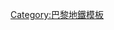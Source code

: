 {{Navbox
| name = 巴黎地鐵10號線
| title = [[巴黎地鐵10號線]]
| titlestyle = background:#c9910d
| image = [[File:Metro-M.svg|30px]][[File:Paris Metro 10.svg|30px]]
| list1 = <table style="margin:auto"><tr><td rowspan='2' nowrap='nowrap'>[[布洛涅-聖克盧橋站|布洛涅-聖克盧橋]] - [[布洛涅-讓·饒勒斯站|布洛涅-讓·饒勒斯]]&lt;</td><td><div class="center"> ←[[奧特伊門站|奧特伊門]] ← [[米歇爾-安熱-奧特伊站|米歇爾-安熱-奧特伊]] ← [[奧特伊教堂站|奧特伊教堂]] ← </div></td>
 <td rowspan="2">&gt; [[雅弗爾-安德烈·雪鐵龍站|雅弗爾-安德烈·雪鐵龍]] - [[夏爾·米歇爾站|夏爾·米歇爾]] - [[埃米爾·左拉大街站|埃米爾·左拉大街]] - [[拉莫特-皮凱-格勒內勒站|拉莫特-皮凱-格勒內勒]] - [[塞居爾站|塞居爾]] - [[杜洛克站|杜洛克]] - [[瓦諾站|瓦諾]] - [[塞夫爾-巴比倫站|塞夫爾-巴比倫]] - [[馬比永站|馬比永]] - [[奧德昂站|奧德昂]] - [[克呂尼-拉索邦站|克呂尼-拉索邦]] - [[莫貝-醫保互助會站|莫貝-醫保互助會]] - [[勒莫万枢机站|勒莫万枢机]] - [[于修站|-{于}-修]] - [[奧斯特里茨站 (巴黎地鐵)|奧斯特里茨站]]</td></tr>
<tr><td> → [[米歇爾-安熱-莫利托站|米歇爾-安熱-莫利托]] → [[夏爾東-拉加什站|夏爾東-拉加什]] → [[米拉博站|米拉博]] → </td></tr></table>
}}
<noinclude>[[Category:巴黎地鐵模板]]</noinclude>